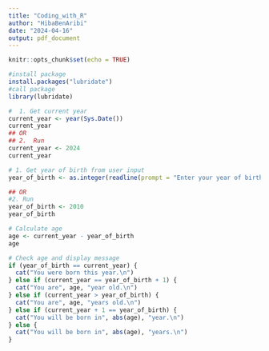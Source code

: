 ---
title: "Coding_with_R"
author: "HibaBenAribi"
date: "2024-04-16"
output: pdf_document
---

```{r setup, include=FALSE}
knitr::opts_chunk$set(echo = TRUE)
```


```{r dependencies}
#install package
install.packages("lubridate")
#call package
library(lubridate)
```

```{r }
#  1. Get current year
current_year <- year(Sys.Date())
current_year
## OR
## 2.  Run
current_year <- 2024
current_year
```

```{r }
# 1. Get year of birth from user input
year_of_birth <- as.integer(readline(prompt = "Enter your year of birth: "))

## OR
#2. Run
year_of_birth <- 2010
year_of_birth
```


```{r }
# Calculate age
age <- current_year - year_of_birth
age
```

```{r }
# Check age and display message
if (year_of_birth == current_year) {
  cat("You were born this year.\n")
} else if (current_year == year_of_birth + 1) {
  cat("You are", age, "year old.\n")
} else if (current_year > year_of_birth) {
  cat("You are", age, "years old.\n")
} else if (current_year + 1 == year_of_birth) {
  cat("You will be born in", abs(age), "year.\n")
} else {
  cat("You will be born in", abs(age), "years.\n")
}
```
